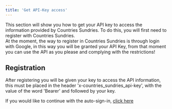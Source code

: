 ```yaml
---
title: 'Get API-Key access'
---
```


This section will show you how to get your API key to access the information provided by Countries Sundries. To do this, you will first need to register with Countries Sundries.\
At the moment, the way to register in Countries Sundries is through login with Google, in this way you will be granted your API Key, from that moment you can use the API as you please and complying with the restrictions! 

## Registration
After registering you will be given your key to access the API information, this must be placed in the header 'x-countries_sundries_api-key', with the value of the word 'Bearer' and followed by your key. 

<span>
  If you would like to continue with the auto-sign-in, <a href="http://localhost:3000/v1/auth/google/login" target="_blank" >click here <span class="icon-[flat-color-icons--google] text-xl p-0 m-0"></span></a>
</span>